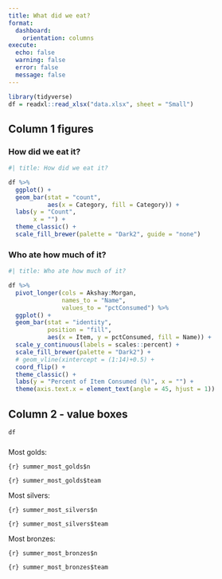 ```yaml
---
title: What did we eat?
format:
  dashboard:
    orientation: columns
execute:
  echo: false
  warning: false
  error: false
  message: false
---
```


```r
library(tidyverse)
df = readxl::read_xlsx("data.xlsx", sheet = "Small")
```

## Column 1 figures

### How did we eat it?

```r
#| title: How did we eat it?

df %>%
  ggplot() +
  geom_bar(stat = "count", 
           aes(x = Category, fill = Category)) +
  labs(y = "Count",
       x = "") +
  theme_classic() +
  scale_fill_brewer(palette = "Dark2", guide = "none")
```

### Who ate how much of it?

```r
#| title: Who ate how much of it?

df %>%
  pivot_longer(cols = Akshay:Morgan, 
               names_to = "Name", 
               values_to = "pctConsumed") %>%
  ggplot() +
  geom_bar(stat = "identity",
           position = "fill",
           aes(x = Item, y = pctConsumed, fill = Name)) +
  scale_y_continuous(labels = scales::percent) +
  scale_fill_brewer(palette = "Dark2") +
  # geom_vline(xintercept = (1:14)+0.5) +
  coord_flip() +
  theme_classic() +
  labs(y = "Percent of Item Consumed (%)", x = "") +
  theme(axis.text.x = element_text(angle = 45, hjust = 1))
```

## Column 2 - value boxes {width="\"35%"}

```r
df
```

### 

::: {.valuebox icon="award-fill" color="#d4af37"}
Most golds:

`{r} summer_most_golds$n`

`{r} summer_most_golds$team`
:::

::: {.valuebox icon="award-fill" color="#c0c0c0"}
Most silvers:

`{r} summer_most_silvers$n`

`{r} summer_most_silvers$team`
:::

::: {.valuebox icon="award-fill" color="#cd7f32"}
Most bronzes:

`{r} summer_most_bronzes$n`

`{r} summer_most_bronzes$team`
:::





















